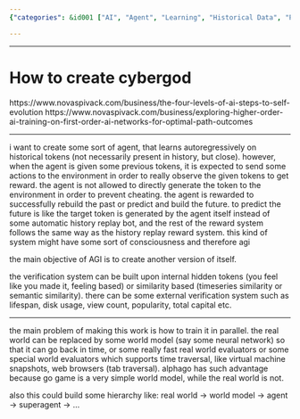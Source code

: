 ```yaml
---
{"categories": &id001 ["AI", "Agent", "Learning", "Historical Data", "Prediction", "World Model", "Superagents"], "category": "Artificial Intelligence", "date": "2023-12-22 23:52:59", "description": "This article delves into the creation of an advanced AI agent that utilizes historical data for learning and forecasting future events to earn rewards. Additionally, the agent interacts with a world model to prevent cheating and establishes a hierarchy of superagents.", "tags": *id001, "title": "How to create cybergod"}

---
```


------

# How to create cybergod

https://www.novaspivack.com/business/the-four-levels-of-ai-steps-to-self-evolution
https://www.novaspivack.com/business/exploring-higher-order-ai-training-on-first-order-ai-networks-for-optimal-path-outcomes

------

i want to create some sort of agent, that learns autoregressively on historical tokens (not necessarily present in history, but close). however, when the agent is given some previous tokens, it is expected to send some actions to the environment in order to really observe the given tokens to get reward. the agent is not allowed to directly generate the token to the environment in order to prevent cheating. the agent is rewarded to successfully rebuild the past or predict and build the future. to predict the future is like the target token is generated by the agent itself instead of some automatic history replay bot, and the rest of the reward system follows the same way as the history replay reward system. this kind of system might have some sort of consciousness and therefore agi 

the main objective of AGI is to create another version of itself.

the verification system can be built upon internal hidden tokens (you feel like you made it, feeling based) or similarity based (timeseries similarity or semantic similarity). there can be some external verification system such as lifespan, disk usage, view count, popularity, total capital etc. 

------

the main problem of making this work is how to train it in parallel. the real world can be replaced by some world model (say some neural network) so that it can go back in time, or some really fast real world evaluators or some special world evaluators which supports time traversal, like virtual machine snapshots, web browsers (tab traversal). alphago has such advantage because go game is a very simple world model, while the real world is not. 

also this could build some hierarchy like: real world -> world model -> agent -> superagent -> ... 


